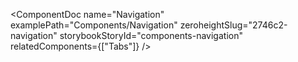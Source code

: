 
<ComponentDoc
  name="Navigation"
  examplePath="Components/Navigation"
  zeroheightSlug="2746c2-navigation"
  storybookStoryId="components-navigation"
  relatedComponents={["Tabs"]}
/>
